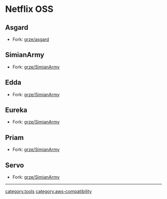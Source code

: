 = Netflix OSS =

== Asgard ==
* Fork: [[https://github.com/grze/asgard/tree/eucalyptus|grze/asgard]]

== SimianArmy ==
* Fork: [[https://github.com/grze/SimianArmy/tree/eucalyptus|grze/SimianArmy]]

== Edda ==
* Fork: [[https://github.com/grze/SimianArmy/tree/eucalyptus|grze/SimianArmy]]

== Eureka ==
* Fork: [[https://github.com/grze/SimianArmy/tree/eucalyptus|grze/SimianArmy]]

== Priam ==
* Fork: [[https://github.com/grze/SimianArmy/tree/eucalyptus|grze/SimianArmy]]

== Servo ==
* Fork: [[https://github.com/grze/SimianArmy/tree/eucalyptus|grze/SimianArmy]]

----
[[category.tools]]
[[category.aws-compatibility]]